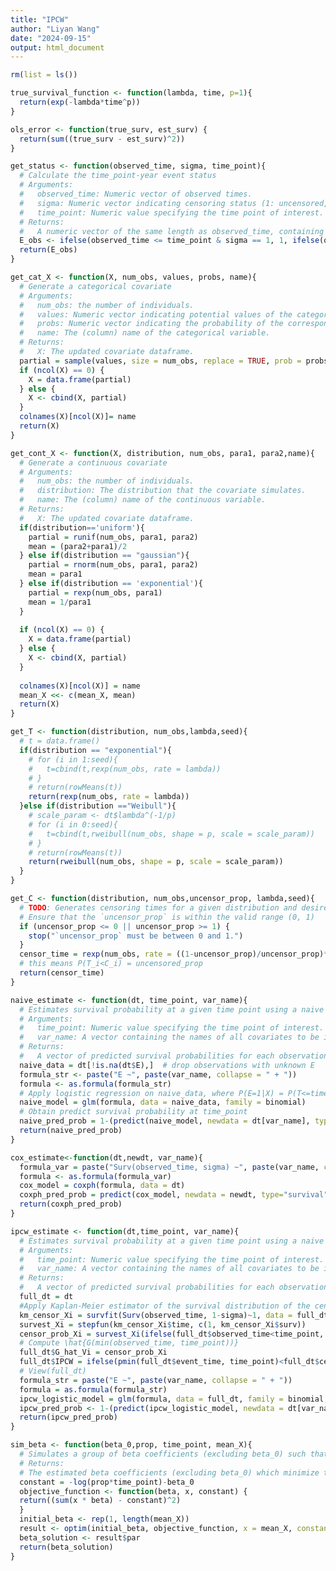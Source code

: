 ```yaml
---
title: "IPCW"
author: "Liyan Wang"
date: "2024-09-15"
output: html_document
---
```


```r
rm(list = ls())
```

```r
true_survival_function <- function(lambda, time, p=1){
  return(exp(-lambda*time^p))
}

ols_error <- function(true_surv, est_surv) {
  return(sum((true_surv - est_surv)^2))
}
```

```r
get_status <- function(observed_time, sigma, time_point){
  # Calculate the time_point-year event status
  # Arguments:
  #   observed_time: Numeric vector of observed times.
  #   sigma: Numeric vector indicating censoring status (1: uncensored, 0: censored).
  #   time_point: Numeric value specifying the time point of interest.
  # Returns:
  #   A numeric vector of the same length as observed_time, containing the event indicator
  E_obs <- ifelse(observed_time <= time_point & sigma == 1, 1, ifelse(observed_time > time_point, 0, NA))
  return(E_obs)
}
```

```r
get_cat_X <- function(X, num_obs, values, probs, name){
  # Generate a categorical covariate
  # Arguments:
  #   num_obs: the number of individuals.
  #   values: Numeric vector indicating potential values of the categorical covariate.
  #   probs: Numeric vector indicating the probability of the corresponding value.
  #   name: The (column) name of the categorical variable.
  # Returns:
  #   X: The updated covariate dataframe.
  partial = sample(values, size = num_obs, replace = TRUE, prob = probs)
  if (ncol(X) == 0) {
    X = data.frame(partial)
  } else {
    X <- cbind(X, partial)
  }
  colnames(X)[ncol(X)]= name
  return(X)
}

get_cont_X <- function(X, distribution, num_obs, para1, para2,name){
  # Generate a continuous covariate
  # Arguments:
  #   num_obs: the number of individuals.
  #   distribution: The distribution that the covariate simulates.
  #   name: The (column) name of the continuous variable.
  # Returns:
  #   X: The updated covariate dataframe.
  if(distribution=='uniform'){
    partial = runif(num_obs, para1, para2)
    mean = (para2+para1)/2
  } else if(distribution == "gaussian"){
    partial = rnorm(num_obs, para1, para2)
    mean = para1
  } else if(distribution == 'exponential'){
    partial = rexp(num_obs, para1)
    mean = 1/para1
  }
  
  if (ncol(X) == 0) {
    X = data.frame(partial)
  } else {
    X <- cbind(X, partial)
  }
  
  colnames(X)[ncol(X)] = name
  mean_X <<- c(mean_X, mean)
  return(X)
}
```

```r
get_T <- function(distribution, num_obs,lambda,seed){
  # t = data.frame()
  if(distribution == "exponential"){
    # for (i in 1:seed){
    #   t=cbind(t,rexp(num_obs, rate = lambda))
    # }
    # return(rowMeans(t))
    return(rexp(num_obs, rate = lambda))
  }else if(distribution =="Weibull"){
    # scale_param <- dt$lambda^(-1/p)
    # for (i in 0:seed){
    #   t=cbind(t,rweibull(num_obs, shape = p, scale = scale_param))
    # }
    # return(rowMeans(t))
    return(rweibull(num_obs, shape = p, scale = scale_param))
  }
}
```

```r
get_C <- function(distribution, num_obs,uncensor_prop, lambda,seed){
  # TODO: Generates censoring times for a given distribution and desired proportion of uncensored observations.
  # Ensure that the `uncensor_prop` is within the valid range (0, 1)
  if (uncensor_prop <= 0 || uncensor_prop >= 1) {
    stop("`uncensor_prop` must be between 0 and 1.")
  }
  censor_time = rexp(num_obs, rate = ((1-uncensor_prop)/uncensor_prop)*lambda) 
  # this means P(T_i<C_i) = uncensored_prop
  return(censor_time)
}
```

```r
naive_estimate <- function(dt, time_point, var_name){
  # Estimates survival probability at a given time point using a naive logistic regression approach.
  # Arguments:
  #   time_point: Numeric value specifying the time point of interest.
  #   var_name: A vector containing the names of all covariates to be included in the model.
  # Returns:
  #   A vector of predicted survival probabilities for each observation at the specified time point.
  naive_data = dt[!is.na(dt$E),]  # drop observations with unknown E
  formula_str <- paste("E ~", paste(var_name, collapse = " + "))
  formula <- as.formula(formula_str)
  # Apply logistic regression on naive_data, where P(E=1|X) = P(T<=time_point|X)
  naive_model = glm(formula, data = naive_data, family = binomial)  
  # Obtain predict survival probability at time_point
  naive_pred_prob = 1-(predict(naive_model, newdata = dt[var_name], type = "response"))
  return(naive_pred_prob)
}
```

```r
cox_estimate<-function(dt,newdt, var_name){
  formula_var = paste("Surv(observed_time, sigma) ~", paste(var_name, collapse = " + "))
  formula <- as.formula(formula_var)
  cox_model = coxph(formula, data = dt)
  coxph_pred_prob = predict(cox_model, newdata = newdt, type="survival")
  return(coxph_pred_prob)
}
```

```r
ipcw_estimate <- function(dt,time_point, var_name){
  # Estimates survival probability at a given time point using a naive logistic regression approach with IPCW.
  # Arguments:
  #   time_point: Numeric value specifying the time point of interest.
  #   var_name: A vector containing the names of all covariates to be included in the model.
  # Returns:
  #   A vector of predicted survival probabilities for each observation at the specified time point with IPCW.
  full_dt = dt
  #Apply Kaplan-Meier estimator of the survival distribution of the censoring times
  km_censor_Xi = survfit(Surv(observed_time, 1-sigma)~1, data = full_dt)
  survest_Xi = stepfun(km_censor_Xi$time, c(1, km_censor_Xi$surv))
  censor_prob_Xi = survest_Xi(ifelse(full_dt$observed_time<time_point, full_dt$observed_time,time_point))
  # Compute \hat{G(min(observed_time, time_point))}
  full_dt$G_hat_Vi = censor_prob_Xi
  full_dt$IPCW = ifelse(pmin(full_dt$event_time, time_point)<full_dt$censor_time, 1/full_dt$G_hat_Vi, 0) # Compute weights
  # View(full_dt)
  formula_str = paste("E ~", paste(var_name, collapse = " + "))
  formula = as.formula(formula_str)
  ipcw_logistic_model = glm(formula, data = full_dt, family = binomial, weights = IPCW)
  ipcw_pred_prob <- 1-(predict(ipcw_logistic_model, newdata = dt[var_name], type = "response"))
  return(ipcw_pred_prob)
}
```

```r
sim_beta <- function(beta_0,prop, time_point, mean_X){
  # Simulates a group of beta coefficients (excluding beta_0) such that E(event time) = prop*time_point
  # Returns:
  # The estimated beta coefficients (excluding beta_0) which minimize the sum of squared
  constant = -log(prop*time_point)-beta_0
  objective_function <- function(beta, x, constant) {
  return((sum(x * beta) - constant)^2)
  }
  initial_beta <- rep(1, length(mean_X))
  result <- optim(initial_beta, objective_function, x = mean_X, constant = constant)
  beta_solution <- result$par
  return(beta_solution)
}
```

